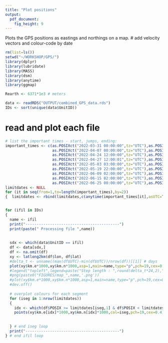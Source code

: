 ```yaml
---
title: "Plot positions"
output: 
  pdf_document: 
    fig_height: 9
---
```



Plots the GPS positions as eastings and northings on a map.
# add velocity vectors and colour-code by date


```r
rm(list=ls())
setwd("~/WORKSHOP/GPS/")
library(dplyr)
library(lubridate)
library(MASS)
library(dsm)
library(anytime)
library(ggmap)

Rearth <- 6371*1e3 # meters

data <- readRDS("OUTPUT/combined_GPS_data.rds")
IDs <- sort(unique(data$UnitID))
```


# read and plot each file
```r

# list the important times - start, jumps, ending:
important_times <- c(as.POSIXct("2022-03-31 00:00:00",tz="UTC"),as.POSIXct("2022-04-07 00:00:00",tz="UTC"),
                     as.POSIXct("2022-04-07 00:00:00",tz="UTC"),as.POSIXct("2022-04-24 12:00:00",tz="UTC"),
                     as.POSIXct("2022-04-24 12:00:00",tz="UTC"),as.POSIXct("2022-04-27 12:00:01",tz="UTC"),
                     as.POSIXct("2022-04-27 12:00:01",tz="UTC"),as.POSIXct("2022-05-03 03:00:00",tz="UTC"),
                     as.POSIXct("2022-05-03 03:00:00",tz="UTC"),as.POSIXct("2022-05-19 22:00:00",tz="UTC"),
                     as.POSIXct("2022-05-19 22:00:00",tz="UTC"),as.POSIXct("2022-06-09 02:00:00",tz="UTC"),
                     as.POSIXct("2022-06-09 02:00:00",tz="UTC"),as.POSIXct("2022-06-15 02:00:00",tz="UTC"),
                     as.POSIXct("2022-06-15 02:00:00",tz="UTC"),as.POSIXct("2022-06-25 00:00:00",tz="UTC"),
                     as.POSIXct("2022-06-25 00:00:00",tz="UTC"),as.POSIXct("2023-06-20 02:00:00",tz="UTC"))
limitdates <- NULL 
for (it in seq(from=1,to=length(important_times),by=2))
{  limitdates <- rbind(limitdates,c(anytime(important_times[it],asUTC=T),anytime(important_times[it+1],asUTC=T)))}


for (ifil in IDs)
{
  name <- ifil
  print("------------------------------------------")
  print(paste(" Processing file ",name))
  
  
  sdx <- which(data$UnitID == ifil)
  df <- data[sdx,]
  df <- na.omit(df)
  xy <- latlong2km(df$lon, df$lat)
  #delta_t <- unname((max(df$UTC)-min(df$UTC))/nrow(df))[[1]] # days
  plot(xy$km.e*1000,xy$km.n*1000,asp=1,main=name,type="p",pch=19,cex=0.3,xlab="meters East-West",ylab="meters North-South")
  #legend("topleft",legend=paste("Step length : ",round(delta_t*24,2)," hours"))
  #png(paste0("FIGURES/map_",name,'.png'))
  #plot(xy$km.e*1000,xy$km.n*1000,asp=1,main=name,type="p",pch=19,cex=0.3,xlab="meters East-West",ylab="meters North-South")
  #dev.off()    
  
  # overplot colours for each segment
  for (iseg in 1:nrow(limitdates))
  {
    idx <- which(df$POSIX >= limitdates[iseg,1] & df$POSIX < limitdates[iseg,2])
    points(xy$km.e[idx]*1000,xy$km.n[idx]*1000,col=iseg,pch=19,cex=0.4)
    
    
  } # end iseg loop
  print("------------------------------------------")
} # end ifil loop
```



 

